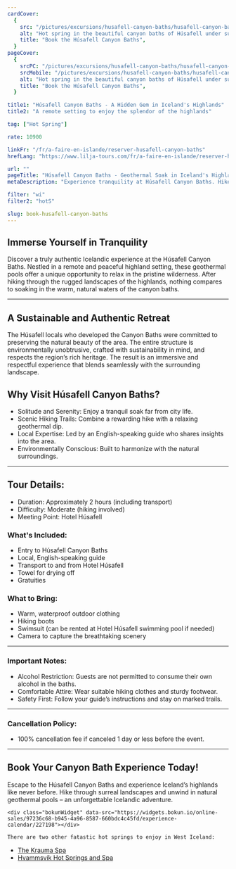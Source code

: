 ```yaml
---
cardCover:
  {
    src: "/pictures/excursions/husafell-canyon-baths/husafell-canyon-baths-card.webp",
    alt: "Hot spring in the beautiful canyon baths of Húsafell under sunset",
    title: "Book the Húsafell Canyon Baths",
  }
pageCover:
  {
    srcPC: "/pictures/excursions/husafell-canyon-baths/husafell-canyon-baths-header-pc.webp",
    srcMobile: "/pictures/excursions/husafell-canyon-baths/husafell-canyon-baths-header-mobile.webp",
    alt: "Hot spring in the beautiful canyon baths of Húsafell under sunset",
    title: "Book the Húsafell Canyon Baths",
  }

title1: "Húsafell Canyon Baths - A Hidden Gem in Iceland's Highlands"
title2: "A remote setting to enjoy the splendor of the highlands"

tag: ["Hot Spring"]

rate: 10900

linkFr: "/fr/a-faire-en-islande/reserver-husafell-canyon-baths"
hrefLang: "https://www.lilja-tours.com/fr/a-faire-en-islande/reserver-husafell-canyon-baths"

url: ""
pageTitle: "Húsafell Canyon Baths - Geothermal Soak in Iceland's Highlands"
metaDescription: "Experience tranquility at Húsafell Canyon Baths. Hike the highlands, relax in geothermal pools, and enjoy nature. Book your Icelandic escape today!"

filter: "wi"
filter2: "hotS"

slug: book-husafell-canyon-baths
---
```


## Immerse Yourself in Tranquility

Discover a truly authentic Icelandic experience at the Húsafell Canyon Baths. Nestled in a remote and peaceful highland setting, these geothermal pools offer a unique opportunity to relax in the pristine wilderness. After hiking through the rugged landscapes of the highlands, nothing compares to soaking in the warm, natural waters of the canyon baths.

---

## A Sustainable and Authentic Retreat

The Húsafell locals who developed the Canyon Baths were committed to preserving the natural beauty of the area. The entire structure is environmentally unobtrusive, crafted with sustainability in mind, and respects the region’s rich heritage. The result is an immersive and respectful experience that blends seamlessly with the surrounding landscape.

## Why Visit Húsafell Canyon Baths?

- Solitude and Serenity: Enjoy a tranquil soak far from city life.
- Scenic Hiking Trails: Combine a rewarding hike with a relaxing geothermal dip.
- Local Expertise: Led by an English-speaking guide who shares insights into the area.
- Environmentally Conscious: Built to harmonize with the natural surroundings.

---

## Tour Details:

- Duration: Approximately 2 hours (including transport)
- Difficulty: Moderate (hiking involved)
- Meeting Point: Hotel Húsafell

### What's Included:

- Entry to Húsafell Canyon Baths
- Local, English-speaking guide
- Transport to and from Hotel Húsafell
- Towel for drying off
- Gratuities

### What to Bring:

- Warm, waterproof outdoor clothing
- Hiking boots
- Swimsuit (can be rented at Hotel Húsafell swimming pool if needed)
- Camera to capture the breathtaking scenery

---

### Important Notes:

- Alcohol Restriction: Guests are not permitted to consume their own alcohol in the baths.
- Comfortable Attire: Wear suitable hiking clothes and sturdy footwear.
- Safety First: Follow your guide’s instructions and stay on marked trails.

---

### Cancellation Policy:

- 100% cancellation fee if canceled 1 day or less before the event.

---

## Book Your Canyon Bath Experience Today!

Escape to the Húsafell Canyon Baths and experience Iceland’s highlands like never before. Hike through surreal landscapes and unwind in natural geothermal pools – an unforgettable Icelandic adventure.

<script
  type="text/javascript"
  src="https://widgets.bokun.io/assets/javascripts/apps/build/BokunWidgetsLoader.js?bookingChannelUUID=97236c68-b945-4a96-8587-660bdc4c45fd"
  async
></script>

    <div class="bokunWidget" data-src="https://widgets.bokun.io/online-sales/97236c68-b945-4a96-8587-660bdc4c45fd/experience-calendar/227198"></div>

    There are two other fatastic hot springs to enjoy in West Iceland:

- <a href="/things-to-do-iceland/krauma-geothermal-spa/" title="Icelandic Hot Spring">The Krauma Spa</a>    
- <a href="/things-to-do-iceland/book-hvammsvik-hot-springs-and-spa/" title="Icelandic Hot Spring">Hvammsvík Hot Springs and Spa</a>